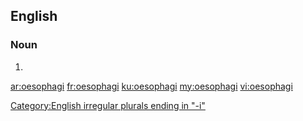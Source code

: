 {{also|œsophagi}}
==English==

===Noun===
{{head|en|plural}}

# {{en-irregular plural of|oesophagus}}

[[Category:English irregular plurals ending in "-i"]]

[[ar:oesophagi]]
[[fr:oesophagi]]
[[ku:oesophagi]]
[[my:oesophagi]]
[[vi:oesophagi]]